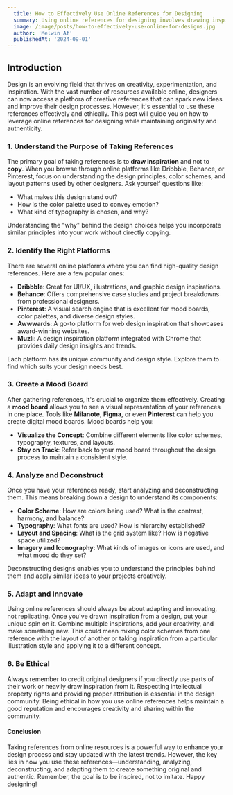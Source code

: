 ```yaml
---
  title: How to Effectively Use Online References for Designing
  summary: Using online references for designing involves drawing inspiration, not copying, by analyzing design elements on platforms like Dribbble and Behance. Create mood boards to organize ideas, adapt them uniquely, and always credit original creators. This fosters both creativity and ethical practices in design.
  image: /image/posts/how-to-effectively-use-online-for-designs.jpg
  author: 'Melwin Af'
  publishedAt: '2024-09-01'
---
```


## Introduction

Design is an evolving field that thrives on creativity, experimentation, and inspiration. With the vast number of resources available online, designers can now access a plethora of creative references that can spark new ideas and improve their design processes. However, it's essential to use these references effectively and ethically. This post will guide you on how to leverage online references for designing while maintaining originality and authenticity.

### 1. Understand the Purpose of Taking References

The primary goal of taking references is to **draw inspiration** and not to **copy**. When you browse through online platforms like Dribbble, Behance, or Pinterest, focus on understanding the design principles, color schemes, and layout patterns used by other designers. Ask yourself questions like:

- What makes this design stand out?
- How is the color palette used to convey emotion?
- What kind of typography is chosen, and why?

Understanding the "why" behind the design choices helps you incorporate similar principles into your work without directly copying.

### 2. Identify the Right Platforms

There are several online platforms where you can find high-quality design references. Here are a few popular ones:

- **Dribbble**: Great for UI/UX, illustrations, and graphic design inspirations.
- **Behance**: Offers comprehensive case studies and project breakdowns from professional designers.
- **Pinterest**: A visual search engine that is excellent for mood boards, color palettes, and diverse design styles.
- **Awwwards**: A go-to platform for web design inspiration that showcases award-winning websites.
- **Muzli**: A design inspiration platform integrated with Chrome that provides daily design insights and trends.

Each platform has its unique community and design style. Explore them to find which suits your design needs best.

### 3. Create a Mood Board

After gathering references, it's crucial to organize them effectively. Creating a **mood board** allows you to see a visual representation of your references in one place. Tools like **Milanote**, **Figma**, or even **Pinterest** can help you create digital mood boards. Mood boards help you:

- **Visualize the Concept**: Combine different elements like color schemes, typography, textures, and layouts.
- **Stay on Track**: Refer back to your mood board throughout the design process to maintain a consistent style.

### 4. Analyze and Deconstruct

Once you have your references ready, start analyzing and deconstructing them. This means breaking down a design to understand its components:

- **Color Scheme**: How are colors being used? What is the contrast, harmony, and balance?
- **Typography**: What fonts are used? How is hierarchy established?
- **Layout and Spacing**: What is the grid system like? How is negative space utilized?
- **Imagery and Iconography**: What kinds of images or icons are used, and what mood do they set?

Deconstructing designs enables you to understand the principles behind them and apply similar ideas to your projects creatively.

### 5. Adapt and Innovate

Using online references should always be about adapting and innovating, not replicating. Once you've drawn inspiration from a design, put your unique spin on it. Combine multiple inspirations, add your creativity, and make something new. This could mean mixing color schemes from one reference with the layout of another or taking inspiration from a particular illustration style and applying it to a different concept.

### 6. Be Ethical

Always remember to credit original designers if you directly use parts of their work or heavily draw inspiration from it. Respecting intellectual property rights and providing proper attribution is essential in the design community. Being ethical in how you use online references helps maintain a good reputation and encourages creativity and sharing within the community.

#### Conclusion

Taking references from online resources is a powerful way to enhance your design process and stay updated with the latest trends. However, the key lies in how you use these references—understanding, analyzing, deconstructing, and adapting them to create something original and authentic. Remember, the goal is to be inspired, not to imitate. Happy designing!
